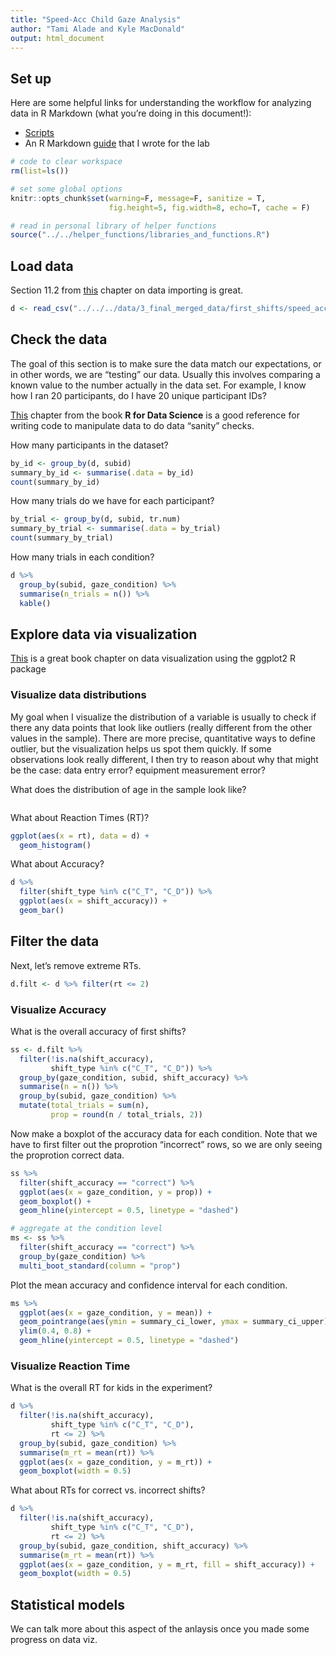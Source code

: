 ```yaml
---
title: "Speed-Acc Child Gaze Analysis"
author: "Tami Alade and Kyle MacDonald"
output: html_document
---
```


## Set up 

Here are some helpful links for understanding the workflow for analyzing data in R Markdown (what you're doing in this document!):

 * [Scripts](http://r4ds.had.co.nz/workflow-scripts.html)
 * An R Markdown [guide](https://docs.google.com/document/d/1ajv1VJqEheVws93tnzH-K7145vBKtwD3Az5pg3faRdw/edit?usp=sharing) that I wrote for the lab
 
```r
# code to clear workspace
rm(list=ls()) 

# set some global options
knitr::opts_chunk$set(warning=F, message=F, sanitize = T, 
                      fig.height=5, fig.width=8, echo=T, cache = F)

# read in personal library of helper functions
source("../../helper_functions/libraries_and_functions.R")
```

## Load data

Section 11.2 from [this](http://r4ds.had.co.nz/data-import.html) chapter on data importing is great.

```r
d <- read_csv("../../../data/3_final_merged_data/first_shifts/speed_acc_child_gaze_fstshift_tidy.csv")
```

## Check the data

The goal of this section is to make sure the data match our expectations, or in other words, we are "testing" our data. Usually this involves comparing a known value to the number actually in the data set. For example, I know how I ran 20 participants, do I have 20 unique participant IDs?

[This](http://r4ds.had.co.nz/transform.html) chapter from the book **R for Data Science** is a good reference for writing code to manipulate data to do data "sanity" checks.

How many participants in the dataset?  

```r
by_id <- group_by(d, subid)
summary_by_id <- summarise(.data = by_id)
count(summary_by_id)
```

How many trials do we have for each participant?

```r
by_trial <- group_by(d, subid, tr.num)
summary_by_trial <- summarise(.data = by_trial)
count(summary_by_trial)
```

How many trials in each condition? 

```r
d %>% 
  group_by(subid, gaze_condition) %>% 
  summarise(n_trials = n()) %>% 
  kable()
```

## Explore data via visualization

[This](http://r4ds.had.co.nz/data-visualisation.html) is a great book chapter on data visualization using the ggplot2 R package

### Visualize data distributions

My goal when I visualize the distribution of a variable is usually to check if there any data points that look like outliers (really different from the other values in the sample). There are more precise, quantitative ways to define outlier, but the visualization helps us spot them quickly. If some observations look really different, I then try to reason about why that might be the case: data entry error? equipment measurement error? 

What does the distribution of age in the sample look like? 

```r

```

What about Reaction Times (RT)?

```r
ggplot(aes(x = rt), data = d) +
  geom_histogram()
```

What about Accuracy? 

```r
d %>% 
  filter(shift_type %in% c("C_T", "C_D")) %>% 
  ggplot(aes(x = shift_accuracy)) +
  geom_bar()
```

## Filter the data

Next, let's remove extreme RTs. 

```r
d.filt <- d %>% filter(rt <= 2)
```

### Visualize Accuracy


What is the overall accuracy of first shifts?

```r
ss <- d.filt %>% 
  filter(!is.na(shift_accuracy),
         shift_type %in% c("C_T", "C_D")) %>% 
  group_by(gaze_condition, subid, shift_accuracy) %>% 
  summarise(n = n()) %>% 
  group_by(subid, gaze_condition) %>% 
  mutate(total_trials = sum(n),
         prop = round(n / total_trials, 2)) 
```

Now make a boxplot of the accuracy data for each condition. Note that we have to first filter out the proprotion "incorrect" rows, so we are only seeing the proprotion correct data.

```r
ss %>% 
  filter(shift_accuracy == "correct") %>% 
  ggplot(aes(x = gaze_condition, y = prop)) +
  geom_boxplot() +
  geom_hline(yintercept = 0.5, linetype = "dashed")
```

```r
# aggregate at the condition level
ms <- ss %>% 
  filter(shift_accuracy == "correct") %>% 
  group_by(gaze_condition) %>% 
  multi_boot_standard(column = "prop")
```

Plot the mean accuracy and confidence interval for each condition.

```r
ms %>% 
  ggplot(aes(x = gaze_condition, y = mean)) +
  geom_pointrange(aes(ymin = summary_ci_lower, ymax = summary_ci_upper)) +
  ylim(0.4, 0.8) +
  geom_hline(yintercept = 0.5, linetype = "dashed")
```

### Visualize Reaction Time

What is the overall RT for kids in the experiment? 

```r
d %>% 
  filter(!is.na(shift_accuracy), 
         shift_type %in% c("C_T", "C_D"),
         rt <= 2) %>% 
  group_by(subid, gaze_condition) %>% 
  summarise(m_rt = mean(rt)) %>% 
  ggplot(aes(x = gaze_condition, y = m_rt)) + 
  geom_boxplot(width = 0.5)

```

What about RTs for correct vs. incorrect shifts?

```r
d %>% 
  filter(!is.na(shift_accuracy), 
         shift_type %in% c("C_T", "C_D"),
         rt <= 2) %>% 
  group_by(subid, gaze_condition, shift_accuracy) %>% 
  summarise(m_rt = mean(rt)) %>% 
  ggplot(aes(x = gaze_condition, y = m_rt, fill = shift_accuracy)) + 
  geom_boxplot(width = 0.5)
```

## Statistical models

We can talk more about this aspect of the anlaysis once you made some progress on data viz. 


